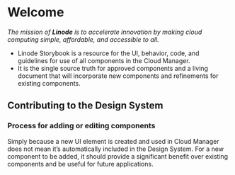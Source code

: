 
<Meta title="Intro/Welcome" />

# Welcome

*The mission of **Linode** is to accelerate innovation by making cloud computing simple, affordable, and accessible to all.*

* Linode Storybook is a resource for the UI, behavior, code, and guidelines for use of all components in the Cloud Manager.
* It is the single source truth for approved components and a living document that will incorporate new components and refinements for existing components.

## Contributing to the Design System

### Process for adding or editing components

Simply because a new UI element is created and used in Cloud Manager does not mean it’s automatically included in the Design System. For a new component to be added, it should provide a significant benefit over existing components and be useful for future applications.
